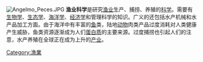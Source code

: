 {{unreferenced|time=2018-11-01T23:37:42+00:00}}
[[File:Angelmo_Peces.JPG|right]]
'''渔业科学'''是研究[[渔业|渔业]]生产、捕捞、养殖的[[科学|科学]]。需要有[[生物学|生物学]]、[[生态学|生态学]]、[[海洋学|海洋学]]、[[经济学|经济学]]和管理科学的知识。广义的还包括水产机械和水产品加工方面。由于海洋中有丰富的[[鱼|鱼]]类，陆地[[动物|动物]]肉类产品过度消耗对人类健康产生威胁，鱼类资源逐渐成为人们[[蛋白质|蛋白质]]的主要来源。过度捕捞也引起人们的注意，水产养殖在全球正在成为上升的[[产业|产业]]。

{{渔业}}

[[Category:漁業|Category:漁業]]